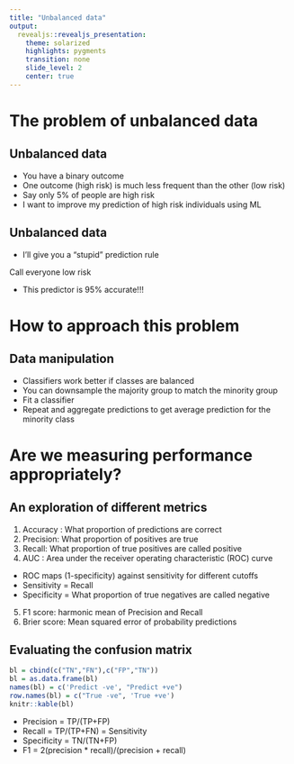 ```yaml
---
title: "Unbalanced data"
output: 
  revealjs::revealjs_presentation:
    theme: solarized
    highlights: pygments
    transition: none
    slide_level: 2
    center: true
---
```


# The problem of unbalanced data

## Unbalanced data

+ You have a binary outcome
+ One outcome (high risk) is much less frequent than the other (low risk)
+ Say only 5% of people are high risk
+ I want to improve my prediction of high risk individuals using ML

## Unbalanced data

+ I'll give you a "stupid" prediction rule

Call everyone low risk

+ This predictor is 95% accurate!!!

# How to approach this problem

## Data manipulation

+ Classifiers work better if classes are balanced
+ You can downsample the majority group to match the minority group
+ Fit a classifier 
+ Repeat and aggregate predictions to get average prediction for the minority class

# Are we measuring performance appropriately?

## An exploration of different metrics

1. Accuracy : What proportion of predictions are correct
2. Precision: What proportion of positives are true
3. Recall: What proportion of true positives are called positive
4. AUC : Area under the receiver operating characteristic (ROC) curve
  + ROC maps (1-specificity) against sensitivity for different cutoffs
  + Sensitivity = Recall
  + Specificity = What proportion of true negatives are called negative
5. F1 score: harmonic mean of Precision and Recall
6. Brier score: Mean squared error of probability predictions

## Evaluating the confusion matrix

```r
bl = cbind(c("TN","FN"),c("FP","TN"))
bl = as.data.frame(bl)
names(bl) = c('Predict -ve', "Predict +ve")
row.names(bl) = c("True -ve", 'True +ve')
knitr::kable(bl)
```

+ Precision = TP/(TP+FP)
+ Recall = TP/(TP+FN) = Sensitivity
+ Specificity = TN/(TN+FP)
+ F1 = 2(precision * recall)/(precision + recall)

